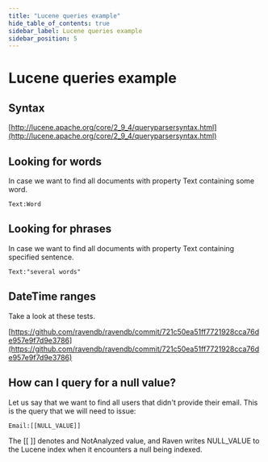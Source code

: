 ```yaml
---
title: "Lucene queries example"
hide_table_of_contents: true
sidebar_label: Lucene queries example
sidebar_position: 5
---
```



# Lucene queries example

## Syntax

[http://lucene.apache.org/core/2_9_4/queryparsersyntax.html](http://lucene.apache.org/core/2_9_4/queryparsersyntax.html)

## Looking for words

In case we want to find all documents with property Text containing some word.

`
    Text:Word
`

## Looking for phrases

In case we want to find all documents with property Text containing specified sentence.

`
    Text:"several words"
`

## DateTime ranges

Take a look at these tests.

[https://github.com/ravendb/ravendb/commit/721c50ea51ff7721928cca76de957e9f7d9e3786](https://github.com/ravendb/ravendb/commit/721c50ea51ff7721928cca76de957e9f7d9e3786)

## How can I query for a null value?

Let us say that we want to find all users that didn't provide their email. This is the query that we will need to issue:

`
    Email:[[NULL_VALUE]]
`

The [[ ]] denotes and NotAnalyzed value, and Raven writes NULL_VALUE to the Lucene index when it encounters a null being indexed.
